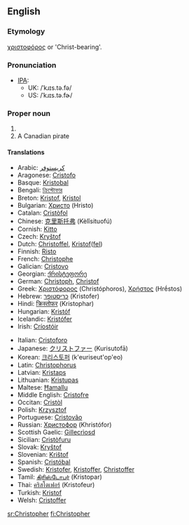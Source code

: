 {{Wikipedia}}
==English==

===Etymology===
{{Gr.}} [[χριστοφόρος]] or 'Christ-bearing'.

===Pronunciation===
* [[Wiktionary:Pronunciation_key|IPA]]:
**UK: /ˈkɹɪs.tə.fə/
**US: /ˈkɹɪs.tə.fɚ/

===Proper noun===
{{en-proper noun}}
#{{given name|male|from Greek|}}
#A Canadian pirate
====Translations====
{{top}}
*Arabic: [[كريستوفر]]
*Aragonese: [[Cristofo]]
*Basque: [[Kristobal]]
*Bengali: [[ক্রিস্টোফার]]
*Breton: [[Kristof]], [[Kristol]]
*Bulgarian: [[Христо]] (Hristo)
*Catalan: [[Cristòfol]]
*Chinese: [[克里斯托弗]] (Kèlǐsituofú)
*Cornish: [[Kitto]]
*Czech: [[Kryštof]]
*Dutch: [[Christoffel]], [[Kristof]]([[Kristoffel|fel]])
*Finnish: [[Risto]]
*French: [[Christophe]]
*Galician: [[Cristovo]]
*Georgian: [[ქრისტეფორე]]
*German: [[Christoph]], [[Christof]]
*Greek: [[Χριστόφορος]] (Christóphoros), [[Χρήστος]] (Hrḗstos)
*Hebrew: [[כריסטופר]] (Kristofer)
*Hindi: [[क्रिस्तोफर]] (Kristophar)
*Hungarian: [[Kristóf]]
*Icelandic: [[Kristófer]]
*Irish: [[Críostóir]]
{{mid}}
*Italian: [[Cristoforo]]
*Japanese: [[クリストファー]] (Kurisutofā)
*Korean: [[크리스토퍼]] (k'euriseut'op'eo)
*Latin: [[Christophorus]]
*Latvian: [[Kristaps]]
*Lithuanian: [[Kristupas]]
*Maltese: [[Ħamallu]]
*Middle English: [[Cristofre]]
*Occitan: [[Cristòl]]
*Polish: [[Krzysztof]]
*Portuguese: [[Cristovão]]
*Russian: [[Христофор]] (Khristófor)
*Scottish Gaelic: [[Gillecrìosd]]
*Sicilian: [[Cristòfuru]]
*Slovak: [[Kryštof]]
*Slovenian: [[Krištof]]
*Spanish: [[Cristóbal]]
*Swedish: [[Kristofer]], [[Kristoffer]], [[Christoffer]]
*Tamil: [[கிரிஸ்டோபர்]] (Kristopar)
*Thai: [[คริสโตเฟอร์]] (Kristofeur)
*Turkish: [[Kristof]]
*Welsh: [[Cristoffer]]
{{bottom}}

[[sr:Christopher]]
[[fi:Christopher]]